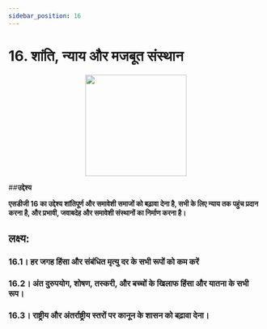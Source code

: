 ```yaml
---
sidebar_position: 16
---
```

# 16. शांति, न्याय और मजबूत संस्थान
<p align="center"><img src="https://www.un.org/sustainabledevelopment/wp-content/uploads/2019/08/E-Goal-16-1024x1024.png" width="200" height="200"/></p>

##**उद्देश्य**

**एसडीजी 16 का उद्देश्य शांतिपूर्ण और समावेशी समाजों को बढ़ावा देना है, सभी के लिए न्याय तक पहुंच प्रदान करना है, और प्रभावी, जवाबदेह और समावेशी संस्थानों का निर्माण करना है।**

 ## लक्ष्य: 
    
 ### 16.1। हर जगह हिंसा और संबंधित मृत्यु दर के सभी रूपों को कम करें 

 ### 16.2। अंत दुरुपयोग, शोषण, तस्करी, और बच्चों के खिलाफ हिंसा और यातना के सभी रूप। 

 ### 16.3। राष्ट्रीय और अंतर्राष्ट्रीय स्तरों पर कानून के शासन को बढ़ावा देना।